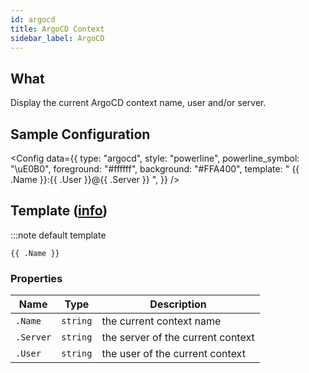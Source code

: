 ```yaml
---
id: argocd
title: ArgoCD Context
sidebar_label: ArgoCD
---
```


## What

Display the current ArgoCD context name, user and/or server.

## Sample Configuration


<Config
  data={{
    type: "argocd",
    style: "powerline",
    powerline_symbol: "\uE0B0",
    foreground: "#ffffff",
    background: "#FFA400",
    template: " {{ .Name }}:{{ .User }}@{{ .Server }} ",
  }}
/>

## Template ([info][templates])

:::note default template

```template
{{ .Name }}
```

### Properties

| Name      | Type     | Description                       |
| --------- | -------- | --------------------------------- |
| `.Name`   | `string` | the current context name          |
| `.Server` | `string` | the server of the current context |
| `.User`   | `string` | the user of the current context   |

[templates]: /docs/configuration/templates
